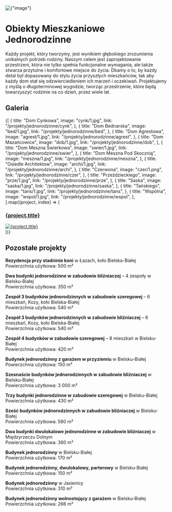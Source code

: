 
<div
  style={{
    width: "100%",
    height: "200px",
    overflow: "hidden",
    display: "flex",
    alignItems: "center",
    justifyContent: "center",
    marginBottom: 40,
  }}
>
  <img
    alt={"image"}
    src={`/compressed/jedno/dob/1.jpg`}
    style={{
      width: "100%",
      minHeight: 200,
      objectFit: "cover",
    }}
  />
</div>

# Obiekty Mieszkaniowe Jednorodzinne

Każdy projekt, który tworzymy, jest wynikiem głębokiego zrozumienia unikalnych potrzeb rodziny. Naszym celem jest zaprojektowanie przestrzeni, która nie tylko spełnia funkcjonalne wymagania, ale także stwarza przytulne i komfortowe miejsce do życia. Dbamy o to, by każdy detal był dopasowany do stylu życia przyszłych mieszkańców, tak aby każdy dom stał się odzwierciedleniem ich marzeń i oczekiwań. Projektujemy z myślą o długoterminowej wygodzie, tworząc przestrzenie, które będą towarzyszyć rodzinie na co dzień, przez wiele lat.

## Galeria

<div style={{ width: "100%" }}>
  <div
    style={{
      display: "grid",
      gridTemplateColumns: "repeat(2, 1fr)",
      gap: "14px",
    }}
  >
    {[
      {
        title: "Dom Cynkowa",
        image: "cynk/1.jpg",
        link: "/projekty/jednorodzinne/cynk",
      },
      {
        title: "Dom Bednarska",
        image: "bed/1.jpg",
        link: "/projekty/jednorodzinne/bed",
      },
      {
        title: "Dom Agrestowa",
        image: "agrest/1.jpg",
        link: "/projekty/jednorodzinne/agrest",
      },
      {
        title: "Dom Mazańcowice",
        image: "dob/1.jpg",
        link: "/projekty/jednorodzinne/dob",
      },
      {
        title: "Dom Meszna Świerkowa",
        image: "swier/1.jpg",
        link: "/projekty/jednorodzinne/swier",
      },
      {
        title: "Dom Meszna Pod Skocznią",
        image: "meszna/1.jpg",
        link: "/projekty/jednorodzinne/meszna",
      },
      {
        title: "Osiedle Architektow",
        image: "archi/1.jpg",
        link: "/projekty/jednorodzinne/archi",
      },
      {
        title: "Czerwona",
        image: "czer/1.png",
        link: "/projekty/jednorodzinne/czer",
      },
      {
        title: "Przeździeckiego",
        image: "prze/1.jpg",
        link: "/projekty/jednorodzinne/prze",
      },
      {
        title: "Saska",
        image: "saska/1.jpg",
        link: "/projekty/jednorodzinne/saska",
      },
      {
        title: "Tańskiego",
        image: "tans/1.jpg",
        link: "/projekty/jednorodzinne/tans",
      },
      {
        title: "Wspólna",
        image: "wspol/1.jpg",
        link: "/projekty/jednorodzinne/wspol",
      },
    ].map((project, index) => (
      <div
        key={index}
        style={{
          display: "flex",
          flexDirection: "column",
          alignItems: "center",
          textAlign: "center",
        }}
      >
        <a href={project.link} style={{ textDecoration: "none" }}>
          <h3
            style={{
              fontSize: 16,
              width: "100%",
            }}
          >
            {project.title}
          </h3>
          <div
            style={{
              width: "100%",
              height: "300px" /* Stała wysokość dla spójnego wyglądu */,
              overflow: "hidden",
              display: "flex",
              alignItems: "center",
              justifyContent: "center",
            }}
          >
            <img
              alt={project.title}
              src={`/compressed/jedno/${project.image}`}
              style={{
                width: "100%",
                minHeight: 300,
                objectFit: "cover",
              }}
            />
          </div>
        </a>
      </div>
    ))}
  </div>
</div>

## Pozostałe projekty

**Rezydencja przy stadninie koni** w Łazach, koło Bielska-Białej  
Powierzchnia użytkowa: 500 m²

**Dwa budynki jednorodzinne w zabudowie bliźniaczej** – 4 zespoły w Bielsku-Białej  
Powierzchnia użytkowa: 350 m²

**Zespół 3 budynków jednorodzinnych w zabudowie szeregowej** – 6 mieszkań, Kozy, koło Bielska-Białej  
Powierzchnia użytkowa: 540 m²

**Zespół 3 budynków jednorodzinnych w zabudowie bliźniaczej** – 6 mieszkań, Kozy, koło Bielska-Białej  
Powierzchnia użytkowa: 540 m²

**Zespół 4 budynków w zabudowie szeregowej** – 8 mieszkań w Bielsku-Białej  
Powierzchnia użytkowa: 420 m²

**Budynek jednorodzinny z garażem w przyziemiu** w Bielsku-Białej  
Powierzchnia użytkowa: 150 m²

**Szesnaście budynków jednorodzinnych w zabudowie bliźniaczej** w Bielsku-Białej  
Powierzchnia użytkowa: 3 000 m²

**Trzy budynki jednorodzinne w zabudowie szeregowej** w Bielsku-Białej  
Powierzchnia użytkowa: 430 m²

**Sześć budynków jednorodzinnych w zabudowie bliźniaczej** w Bielsku-Białej  
Powierzchnia użytkowa: 580 m²

**Dwa budynki dwulokalowe jednorodzinne w zabudowie bliźniaczej** w Międzyrzeczu Dolnym  
Powierzchnia użytkowa: 360 m²

**Budynek jednorodzinny** w Bielsku-Białej  
Powierzchnia użytkowa: 170 m²

**Budynek jednorodzinny, dwulokalowy, parterowy** w Bielsku-Białej  
Powierzchnia użytkowa: 150 m²

**Budynek jednorodzinny** w Jasienicy  
Powierzchnia użytkowa: 310 m²

**Budynek jednorodzinny wolnostojący z garażem** w Bielsku-Białej  
Powierzchnia użytkowa: 266 m²
